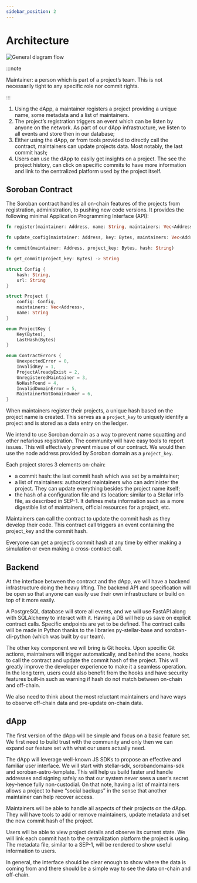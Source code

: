 ```yaml
---
sidebar_position: 2
---
```


# Architecture

![General diagram flow](./architecture.png)

:::note

Maintainer: a person which is part of a project’s team. This is not necessarily tight to any specific role nor commit rights.

:::

1. Using the dApp, a maintainer registers a project providing a unique name, some metadata and a list of maintainers.
2. The project’s registration triggers an event which can be listen by anyone on the network. As part of our dApp infrastructure, we listen to all events and store then in our database;
3. Either using the dApp, or from tools provided to directly call the contract, maintainers can update projects data. Most notably, the last commit hash;
4. Users can use the dApp to easily get insights on a project. The see the project history, can click on specific commits to have more information and link to the centralized platform used by the project itself.

## Soroban Contract

The Soroban contract handles all on-chain features of the projects from registration, administration, to pushing new code versions. It provides the following minimal Application Programming Interface (API):

```rust
fn register(maintainer: Address, name: String, maintainers: Vec<Address>, url: String, hash: String, domain_contract_id: Address) -> Bytes

fn update_config(maintainer: Address, key: Bytes, maintainers: Vec<Address>, url: String, hash: String)

fn commit(maintainer: Address, project_key: Bytes, hash: String)

fn get_commit(project_key: Bytes) -> String

struct Config {
    hash: String,
    url: String
}

struct Project {
    config: Config,
    maintainers: Vec<Address>,
    name: String
}

enum ProjectKey {
    Key(Bytes),
    LastHash(Bytes)
}

enum ContractErrors {
    UnexpectedError = 0,
    InvalidKey = 1,
    ProjectAlreadyExist = 2,
    UnregisteredMaintainer = 3,
    NoHashFound = 4,
    InvalidDomainError = 5,
    MaintainerNotDomainOwner = 6,
}
```

When maintainers register their projects, a unique hash based on the project name is created. This serves as a `project_key` to uniquely identify a project and is stored as a data entry on the ledger.

We intend to use Soroban domain as a way to prevent name squatting and other nefarious registration. The community will have easy tools to report issues. This will effectively prevent misuse of our contract. We would then use the node address provided by Soroban domain as a `project_key`.

Each project stores 3 elements on-chain:

- a commit hash: the last commit hash which was set by a maintainer;
- a list of maintainers: authorized maintainers who can administer the project. They can update everything besides the project name itself;
- the hash of a configuration file and its location: similar to a Stellar info file, as described in SEP-1. It defines meta information such as a more digestible list of maintainers, official resources for a project, etc.

Maintainers can call the contract to update the commit hash as they develop their code. This contract call triggers an event containing the project_key and the commit hash.

Everyone can get a project’s commit hash at any time by either making a simulation or even making a cross-contract call.

## Backend

At the interface between the contract and the dApp, we will have a backend infrastructure doing the heavy lifting. The backend API and specification will be open so that anyone can easily use their own infrastructure or build on top of it more easily.

A PostgreSQL database will store all events, and we will use FastAPI along with SQLAlchemy to interact with it. Having a DB will help us save on explicit contract calls. Specific endpoints are yet to be defined. The contract calls will be made in Python thanks to the libraries py-stellar-base and soroban-cli-python (which was built by our team).

The other key component we will bring is Git hooks. Upon specific Git actions, maintainers will trigger automatically, and behind the scene, hooks to call the contract and update the commit hash of the project. This will greatly improve the developer experience to make it a seamless operation. In the long term, users could also benefit from the hooks and have security features built-in such as warning if hash do not match between on-chain and off-chain.

We also need to think about the most reluctant maintainers and have ways to observe off-chain data and pre-update on-chain data.

## dApp

The first version of the dApp will be simple and focus on a basic feature set. We first need to build trust with the community and only then we can expand our feature set with what our users actually need.

The dApp will leverage well-known JS SDKs to propose an effective and familiar user interface. We will start with stellar-sdk, sorobandomains-sdk and  soroban-astro-template. This will help us build faster and handle addresses and signing safely so that our system never sees a user's secret key–hence fully non-custodial. On that note, having a list of maintainers allows a project to have “social backups” in the sense that another maintainer can help recover access.

Maintainers will be able to handle all aspects of their projects on the dApp. They will have tools to add or remove maintainers, update metadata and set the new commit hash of the project.

Users will be able to view project details and observe its current state. We will link each commit hash to the centralization platform the project is using. The metadata file, similar to a SEP-1, will be rendered to show useful information to users.

In general, the interface should be clear enough to show where the data is coming from and there should be a simple way to see the data on-chain and off-chain.

